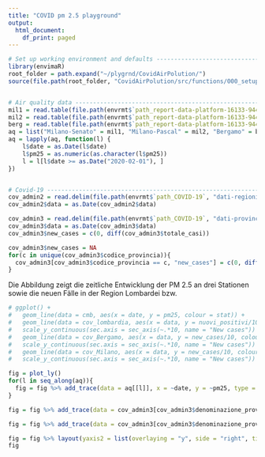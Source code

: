 ```yaml
---
title: "COVID pm 2.5 playground"
output:
  html_document:
    df_print: paged
---
```


```r
# Set up working environment and defaults --------------------------------------
library(envimaR)
root_folder = path.expand("~/plygrnd/CovidAirPolution/")
source(file.path(root_folder, "CovidAirPolution/src/functions/000_setup.R"))


# Air quality data -------------------------------------------------------------
mil1 = read.table(file.path(envrmt$`path_report-data-platform-16133-94427`, "35.Milano-Senato--Lombardia.csv"), skip = 5, header = T, sep = ",")
mil2 = read.table(file.path(envrmt$`path_report-data-platform-16133-94427`, "36.Milano-Pascal-Città-Studi--Lombardia.csv"), skip = 5, header = T, sep = ",")
berg = read.table(file.path(envrmt$`path_report-data-platform-16133-94427`, "1.Bergamo-Via-Meucci--Lombardia.csv"), skip = 5, header = T, sep = ",")
aq = list("Milano-Senato" = mil1, "Milano-Pascal" = mil2, "Bergamo" = berg)
aq = lapply(aq, function(l) {
    l$date = as.Date(l$date)
    l$pm25 = as.numeric(as.character(l$pm25))
    l = l[l$date >= as.Date("2020-02-01"), ]
})


# Covid-19 ---------------------------------------------------------------------
cov_admin2 = read.delim(file.path(envrmt$`path_COVID-19`, "dati-regioni/dpc-covid19-ita-regioni.csv"), header = TRUE, sep = ",", dec=".")
cov_admin2$data = as.Date(cov_admin2$data)

cov_admin3 = read.delim(file.path(envrmt$`path_COVID-19`, "dati-province/dpc-covid19-ita-province.csv"), header = TRUE, sep = ",", dec=".")  
cov_admin3$data = as.Date(cov_admin3$data)
cov_admin3$new_cases = c(0, diff(cov_admin3$totale_casi))

cov_admin3$new_cases = NA
for(c in unique(cov_admin3$codice_provincia)){
  cov_admin3[cov_admin3$codice_provincia == c, "new_cases"] = c(0, diff(cov_admin3[cov_admin3$codice_provincia == c, "totale_casi"]))
}

```




Die Abbildung zeigt die zeitliche Entwicklung der PM 2.5 an drei Stationen sowie die neuen Fälle in der Region Lombardei bzw. 

```r
# ggplot() + 
#   geom_line(data = cmb, aes(x = date, y = pm25, colour = stat)) + 
#   geom_line(data = cov_lombardia, aes(x = data, y = nuovi_positivi/10)) + 
#   scale_y_continuous(sec.axis = sec_axis(~.*10, name = "New cases")) +
#   geom_line(data = cov_Bergamo, aes(x = data, y = new_cases/10, colour = "Covid Bergamo")) + 
#   scale_y_continuous(sec.axis = sec_axis(~.*10, name = "New cases")) +
#   geom_line(data = cov_Milano, aes(x = data, y = new_cases/10, colour = "Covid Milano")) + 
#   scale_y_continuous(sec.axis = sec_axis(~.*10, name = "New cases"))

fig = plot_ly() 
for(l in seq_along(aq)){
  fig = fig %>% add_trace(data = aq[[l]], x = ~date, y = ~pm25, type = 'scatter', name = paste("pm 2.5", names(aq[1])), mode = 'lines+markers')
}

fig = fig %>% add_trace(data = cov_admin3[cov_admin3$denominazione_provincia == "Bergamo",], x = ~data, y = ~new_cases, yaxis = "y2", name = "New cases Bergamo", mode = 'lines+markers')

fig = fig %>% add_trace(data = cov_admin3[cov_admin3$denominazione_provincia == "Milano",], x = ~data, y = ~new_cases, yaxis = "y2", name = "New cases Milano", mode = 'lines+markers')

fig = fig %>% layout(yaxis2 = list(overlaying = "y", side = "right", title = "new cases"))
fig
```

